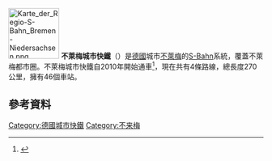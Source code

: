 {{noteTA|G1=Transport|G2=德国地名}}<!-- zh-tw: 城市快鐵→S-Bahn -->
[[File:Karte_der_Regio-S-Bahn_Bremen-Niedersachsen.png|100px]]
'''不萊梅城市快鐵'''（{{lang-de|Regio-S-Bahn Bremen/Niedersachsen}}）是[[德國|德國]]城市[[不萊梅|不萊梅]]的[[S-Bahn|S-Bahn]]系統，覆蓋不萊梅都市圈。不萊梅城市快鐵自2010年開始通車<ref>{{Cite web |url=http://www.radiobremen.de/nachrichten/verkehr/verkehrbremensbahn100.html |title=Bericht zur Eröffnung der S-Bahn bei Radio Bremen |accessdate=2016-01-18 |archive-date=2010-12-14 |archive-url=https://web.archive.org/web/20101214002305/http://www.radiobremen.de/nachrichten/verkehr/verkehrbremensbahn100.html |dead-url=yes }}</ref>，現在共有4條路線，總長度270公里，擁有46個車站。
==參考資料==
{{Reflist}}
{{德國城鐵}}

[[Category:德國城市快鐵|Category:德國城市快鐵]]
[[Category:不来梅|Category:不来梅]]